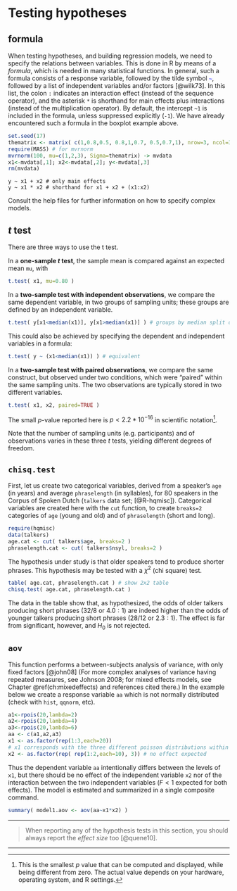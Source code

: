 # Testing hypotheses {#ch:testinghypotheses}

## formula

When testing hypotheses, and building regression models, we need to
    specify the relations between variables. This is done in
    R  by means of a *formula*, which is needed in many
    statistical functions. In general, such a formula consists of a
    response variable, followed by the tilde symbol
    [`~`]{style="color: blue"}, followed by a list of independent
    variables and/or factors [@wilk73].
In this list, the colon
    `:` indicates an interaction effect (instead
    of the sequence operator), and the asterisk
    `*` is shorthand for main effects plus
    interactions (instead of the multiplication operator). 
    By default,
    the intercept `~1` is included in the
    formula, unless suppressed explicitly
    (`-1`). We have already encountered such a formula
    in the boxplot example above.

```r
set.seed(17)
thematrix <- matrix( c(1,0.8,0.5, 0.8,1,0.7, 0.5,0.7,1), nrow=3, ncol=3 )
require(MASS) # for mvrnorm
mvrnorm(100, mu=c(1,2,3), Sigma=thematrix) -> mvdata
x1<-mvdata[,1]; x2<-mvdata[,2]; y<-mvdata[,3]
rm(mvdata)
```

```text
y ~ x1 + x2 # only main effects 
y ~ x1 * x2 # shorthand for x1 + x2 + (x1:x2) 
```

Consult the help files for further information on how to specify
    complex models.

## $t$ test
There are three ways to use the t test. 

In a **one-sample $t$ test**, the sample mean is compared against an expected mean `mu`,
    with
```r
t.test( x1, mu=0.80 )
```

In a **two-sample test with independent observations**, we compare
    the same dependent variable, in two groups of sampling units; these groups are defined by an independent variable.
```r
t.test( y[x1<median(x1)], y[x1>median(x1)] ) # groups by median split of x1
```

This could also be achieved by specifying the dependent and
    independent variables in a formula:
```r
t.test( y ~ (x1<median(x1)) ) # equivalent
```

In a **two-sample test with paired observations**, we compare the same construct, but observed under two conditions, which were "paired" within the same sampling units. The two observations are typically stored in two different variables. 
```r
t.test( x1, x2, paired=TRUE )
```

The small $p$-value reported here is $p < 2.2 * 10^{-16}$ in scientific notation^[This is the smallest $p$ value that can be computed and displayed, while being different from zero. The actual value depends on your hardware, operating system, and R settings.]. 

Note that the number of sampling units (e.g. participants) and of observations varies in these three $t$ tests, yielding different degrees of freedom. 

## `chisq.test`

First, let us create two categorical variables, derived from a
    speaker's `age` (in years) and average `phraselength` (in
    syllables), for 80 speakers in the Corpus of Spoken Dutch (`talkers` data set; [@R-hqmisc]).
    Categorical variables are created here with the
    `cut` function, to create
    `breaks=2` categories of `age` (young and
    old) and of `phraselength` (short and long).
```r
require(hqmisc)
data(talkers)
age.cat <- cut( talkers$age, breaks=2 )
phraselength.cat <- cut( talkers$nsyl, breaks=2 )
```

The hypothesis under study is that older speakers tend to produce
    shorter phrases. This hypothesis may be tested with a $\chi^2$ (chi
    square) test.\
```r
table( age.cat, phraselength.cat ) # show 2x2 table
chisq.test( age.cat, phraselength.cat ) 
```

The data in the table show that, as hypothesized, the odds of older talkers producing short phrases ($32/8$ or $4.0:1$) are indeed higher than the odds of younger talkers producing short phrases ($28/12$ or $2.3:1$). The effect is far from significant, however, and $H_0$ is not rejected.

## `aov`

This function performs a between-subjects analysis of variance, with
    only fixed factors [@john08] (For more complex
    analyses of variance having repeated measures, see Johnson 2008; for mixed effects models, see Chapter \@ref(ch:mixedeffects) and references cited there.)
    In the example below we create a
    response variable `aa` which is not normally distributed 
    (check
    with `hist`, `qqnorm`, etc).\
```r
a1<-rpois(20,lambda=2)
a2<-rpois(20,lambda=4) 
a3<-rpois(20,lambda=6) 
aa <- c(a1,a2,a3) 
x1 <- as.factor(rep(1:3,each=20)) 
# x1 corresponds with the three different poisson distributions within aa
x2 <- as.factor(rep( rep(1:2,each=10), 3)) # no effect expected
```

Thus the dependent variable `aa` intentionally differs between the levels of `x1`, but there should be no effect of the independent variable `x2` nor of the interaction between the two independent variables ($F<1$ expected for both effects). The model is estimated and summarized in a single composite command. 

```r
summary( model1.aov <- aov(aa~x1*x2) )
```

---

> When reporting any of the hypothesis tests in this section, you should always report the _effect size_ too [@quene10]. 

---
